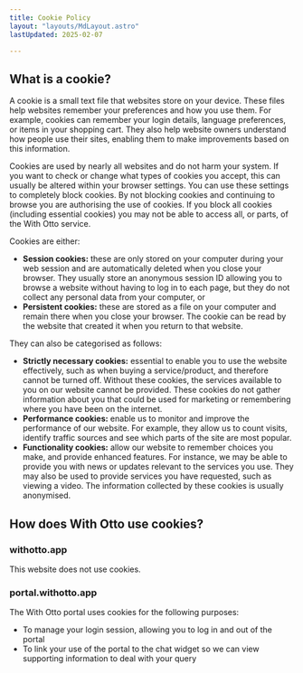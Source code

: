 ```yaml
---
title: Cookie Policy
layout: "layouts/MdLayout.astro"
lastUpdated: 2025-02-07

---
```



## What is a cookie?

A cookie is a small text file that websites store on your device. These files help websites remember your preferences and how you use them. For example, cookies can remember your login details, language preferences, or items in your shopping cart. They also help website owners understand how people use their sites, enabling them to make improvements based on this information.

Cookies are used by nearly all websites and do not harm your system. If you want to check or change what types of cookies you accept, this can usually be altered within your browser settings. You can use these settings to completely block cookies. By not blocking cookies and continuing to browse you are authorising the use of cookies. If you block all cookies (including essential cookies) you may not be able to access all, or parts, of the With Otto service.

Cookies are either:

- **Session cookies:** these are only stored on your computer during your web session and are automatically deleted when you close your browser. They usually store an anonymous session ID allowing you to browse a website without having to log in to each page, but they do not collect any personal data from your computer, or
- **Persistent cookies:** these are stored as a file on your computer and remain there when you close your browser. The cookie can be read by the website that created it when you return to that website.

They can also be categorised as follows:

- **Strictly necessary cookies:** essential to enable you to use the website effectively, such as when buying a service/product, and therefore cannot be turned off. Without these cookies, the services available to you on our website cannot be provided. These cookies do not gather information about you that could be used for marketing or remembering where you have been on the internet.
- **Performance cookies:** enable us to monitor and improve the performance of our website. For example, they allow us to count visits, identify traffic sources and see which parts of the site are most popular.
- **Functionality cookies:** allow our website to remember choices you make, and provide enhanced features. For instance, we may be able to provide you with news or updates relevant to the services you use. They may also be used to provide services you have requested, such as viewing a video. The information collected by these cookies is usually anonymised.

## How does With Otto use cookies?

### withotto.app

This website does not use cookies.

### portal.withotto.app

The With Otto portal uses cookies for the following purposes:

- To manage your login session, allowing you to log in and out of the portal
- To link your use of the portal to the chat widget so we can view supporting information to deal with your query


